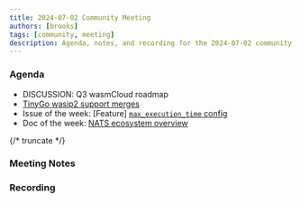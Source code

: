 ```yaml
---
title: 2024-07-02 Community Meeting
authors: [brooks]
tags: [community, meeting]
description: Agenda, notes, and recording for the 2024-07-02 community meeting
---
```



### Agenda

- DISCUSSION: Q3 wasmCloud roadmap
- [TinyGo wasip2 support merges](https://github.com/tinygo-org/tinygo/pull/4027)
- Issue of the week: [Feature] [`max_execution_time` config](https://github.com/wasmCloud/wasmCloud/issues/2016)
- Doc of the week: [NATS ecosystem overview](https://wasmcloud.com/docs/ecosystem/nats/#overview)

{/* truncate */}

### Meeting Notes

### Recording

<ReactPlayer url='https://www.youtube.com/watch?v=u11NcvhlJfQ' controls />
